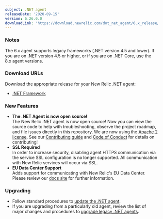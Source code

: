 ```yaml
---
subject: .NET agent
releaseDate: '2020-09-15'
version: 6.26.0.0
downloadLink: 'https://download.newrelic.com/dot_net_agent/6.x_release/'
---
```


### Notes

The 6.x agent supports legacy frameworks (.NET version 4.5 and lower). If you are on .NET version 4.5 or higher, or if you are on .NET Core, use the 8.x agent versions.

### Download URLs

Download the appropriate release for your New Relic .NET agent:

* [.NET Framework](https://download.newrelic.com/dot_net_agent/6.x_release/)

### New Features

* **The .NET Agent is now open source!**  
  The New Relic .NET agent is now open source! Now you can view the source code to help with troubleshooting, observe the project roadmap, and file issues directly in this repository. We are now using the [Apache 2 license](/LICENSE). See our [Contributing guide](/CONTRIBUTING.md) and [Code of Conduct](/CODE_OF_CONDUCT.md) for details on contributing!
* **SSL Required**  
  In order to increase security, disabling agent HTTPS communication via the service SSL configuration is no longer supported. All communication with New Relic services will occur via SSL.
* **EU Data Center Support**  
  Adds support for communicating with New Relic's EU Data Center. Please review our [docs site](https://docs.newrelic.com/docs/using-new-relic/welcome-new-relic/get-started/our-eu-us-region-data-centers) for further information.

### Upgrading

* Follow standard procedures to [update the .NET agent](/docs/agents/net-agent/installation-configuration/update-net-agent).
* If you are upgrading from a particularly old agent, review the list of major changes and procedures to [upgrade legacy .NET agents](/docs/agents/net-agent/troubleshooting/upgrade-legacy-net-agents).
